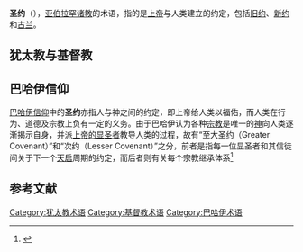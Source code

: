{{expand|time=2015-04-08T20:19:08+00:00}}
'''圣约'''（{{lang-en|'''Covenant'''}}），[[亚伯拉罕诸教|亚伯拉罕诸教]]的术语，指的是[[上帝|上帝]]与人类建立的约定，包括[[旧约|旧约]]、[[新约|新约]]和[[古兰经|古兰]]。

== 犹太教与基督教 ==
{{main|约 (圣经)}}

== 巴哈伊信仰 ==
[[巴哈伊信仰|巴哈伊信仰]]中的'''圣约'''亦指人与神之间的约定，即上帝给人类以福佑，而人类在行为、道德及宗教上负有一定的义务。由于巴哈伊认为各种[[宗教|宗教]]是唯一的[[神|神]]向人类逐渐揭示自身，并派[[显圣者|上帝的显圣者]]教导人类的过程，故有“至大圣约（Greater Covenant）”和“次约（Lesser Covenant）”之分，前者是指每一位显圣者和其信徒间关于下一个[[天启|天启]]周期的约定，而后者则有关每个宗教继承体系<ref name="oneworld">{{cite encyclopedia |last= Smith |first= Peter |encyclopedia= A concise encyclopedia of the Bahá'í Faith |title= Covenant |year= 2000 |publisher=Oneworld Publications |location= Oxford |pages= 114 |isbn= 1-85168-184-1}}</ref>

== 参考文献 ==
{{Reflist}}

[[Category:犹太教术语|Category:犹太教术语]]
[[Category:基督教术语|Category:基督教术语]]
[[Category:巴哈伊术语|Category:巴哈伊术语]]

{{宗教小作品}}